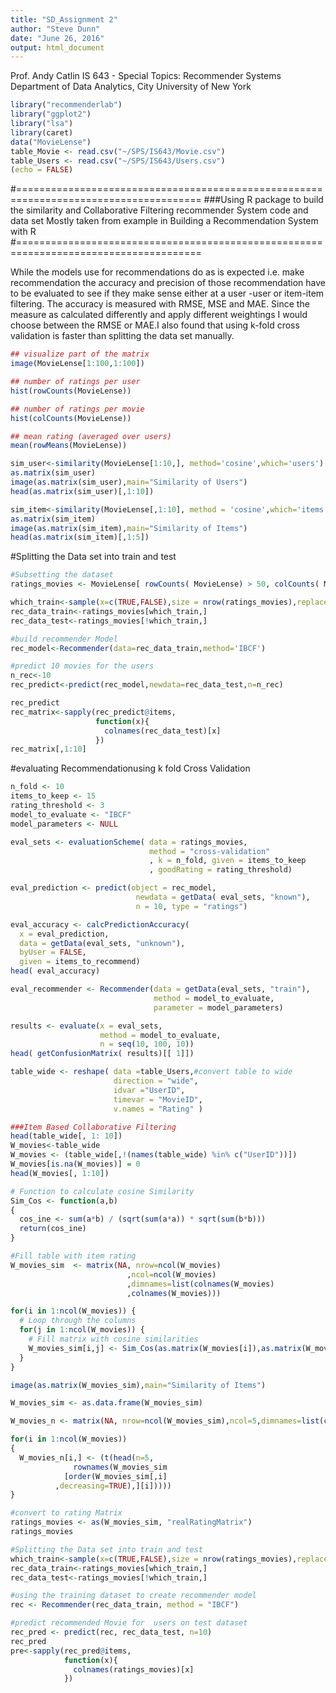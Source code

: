 ---
title: "SD_Assignment 2"
author: "Steve Dunn"
date: "June 26, 2016"
output: html_document
---
Prof. Andy Catlin
IS 643 - Special Topics: Recommender Systems
Department of Data Analytics, City University of New York
```{r setup, include=FALSE}
library("recommenderlab")
library("ggplot2")
library("lsa")
library(caret)
data("MovieLense")
table_Movie <- read.csv("~/SPS/IS643/Movie.csv")
table_Users <- read.csv("~/SPS/IS643/Users.csv")
(echo = FALSE)
```
#======================================================================================
###Using R package to build the similarity and  Collaborative Filtering recommender System code and data set Mostly taken from example in Building a Recommendation System with R
#======================================================================================

While the models use for recommendations do as is expected i.e. make recommendation the accuracy and precision of those recommendation have to be evaluated to see if they make sense either at a user -user or item-item filtering. The accuracy is measured with RMSE, MSE and MAE. Since the measure as calculated differently and apply different weightings I would choose between the RMSE or MAE.I also found that using k-fold cross validation is faster than splitting the data set manually.
```{r,echo=FALSE}
## visualize part of the matrix
image(MovieLense[1:100,1:100])

## number of ratings per user
hist(rowCounts(MovieLense))

## number of ratings per movie
hist(colCounts(MovieLense))

## mean rating (averaged over users)
mean(rowMeans(MovieLense))
```

```{r,echo=FALSE}
sim_user<-similarity(MovieLense[1:10,], method='cosine',which='users')
as.matrix(sim_user)
image(as.matrix(sim_user),main="Similarity of Users")
head(as.matrix(sim_user)[,1:10])

sim_item<-similarity(MovieLense[,1:10], method = 'cosine',which='items')
as.matrix(sim_item)
image(as.matrix(sim_item),main="Similarity of Items")
head(as.matrix(sim_item)[,1:5])
```
#Splitting the Data set into train and test
```{r}
#Subsetting the dataset
ratings_movies <- MovieLense[ rowCounts( MovieLense) > 50, colCounts( MovieLense) > 100]

which_train<-sample(x=c(TRUE,FALSE),size = nrow(ratings_movies),replace = TRUE,prob = c(.8,.2))
rec_data_train<-ratings_movies[which_train,]
rec_data_test<-ratings_movies[!which_train,]

#build recommender Model
rec_model<-Recommender(data=rec_data_train,method='IBCF')

#predict 10 movies for the users
n_rec<-10
rec_predict<-predict(rec_model,newdata=rec_data_test,n=n_rec)

rec_predict
rec_matrix<-sapply(rec_predict@items,
                   function(x){
                     colnames(rec_data_test)[x]
                   })
rec_matrix[,1:10]
```
#evaluating Recommendationusing k fold Cross Validation
```{r}

n_fold <- 10 
items_to_keep <- 15
rating_threshold <- 3
model_to_evaluate <- "IBCF" 
model_parameters <- NULL
```

```{r}
eval_sets <- evaluationScheme( data = ratings_movies,
                               method = "cross-validation"
                               , k = n_fold, given = items_to_keep
                               , goodRating = rating_threshold)

eval_prediction <- predict(object = rec_model,
                            newdata = getData( eval_sets, "known"),
                            n = 10, type = "ratings")

eval_accuracy <- calcPredictionAccuracy(
  x = eval_prediction,
  data = getData(eval_sets, "unknown"),
  byUser = FALSE,
  given = items_to_recommend)
head( eval_accuracy)

eval_recommender <- Recommender(data = getData(eval_sets, "train"),
                                method = model_to_evaluate,
                                parameter = model_parameters)

results <- evaluate(x = eval_sets,
                    method = model_to_evaluate,
                    n = seq(10, 100, 10))
head( getConfusionMatrix( results)[[ 1]])

```

```{r}
table_wide <- reshape( data =table_Users,#convert table to wide
                       direction = "wide",
                       idvar ="UserID",
                       timevar = "MovieID",
                       v.names = "Rating" )

###Item Based Collaborative Filtering
head(table_wide[, 1: 10])
W_movies<-table_wide
W_movies <- (table_wide[,!(names(table_wide) %in% c("UserID"))])
W_movies[is.na(W_movies)] = 0
head(W_movies[, 1:10])

# Function to calculate cosine Similarity
Sim_Cos <- function(a,b) 
{
  cos_ine <- sum(a*b) / (sqrt(sum(a*a)) * sqrt(sum(b*b)))
  return(cos_ine)
}

#Fill table with item rating
W_movies_sim  <- matrix(NA, nrow=ncol(W_movies)
                          ,ncol=ncol(W_movies)
                          ,dimnames=list(colnames(W_movies)
                          ,colnames(W_movies)))

for(i in 1:ncol(W_movies)) {
  # Loop through the columns 
  for(j in 1:ncol(W_movies)) {
    # Fill matrix with cosine similarities
    W_movies_sim[i,j] <- Sim_Cos(as.matrix(W_movies[i]),as.matrix(W_movies[j]))
  }
}
```

```{r}
image(as.matrix(W_movies_sim),main="Similarity of Items")

W_movies_sim <- as.data.frame(W_movies_sim)

W_movies_n <- matrix(NA, nrow=ncol(W_movies_sim),ncol=5,dimnames=list(colnames(W_movies_sim)))

for(i in 1:ncol(W_movies)) 
{
  W_movies_n[i,] <- (t(head(n=5,
              rownames(W_movies_sim
            [order(W_movies_sim[,i]
          ,decreasing=TRUE),][i]))))
}

#convert to rating Matrix
ratings_movies <- as(W_movies_sim, "realRatingMatrix")
ratings_movies

#Splitting the Data set into train and test
which_train<-sample(x=c(TRUE,FALSE),size = nrow(ratings_movies),replace = TRUE,prob = c(.8,.2))
rec_data_train<-ratings_movies[which_train,]
rec_data_test<-ratings_movies[!which_train,]

#using the training dataset to create recommender model
rec <- Recommender(rec_data_train, method = "IBCF")

#predict recommended Movie for  users on test dataset
rec_pred <- predict(rec, rec_data_test, n=10)
rec_pred
pre<-sapply(rec_pred@items,
            function(x){
              colnames(ratings_movies)[x]
            })

```
